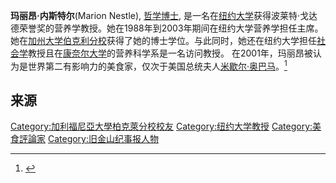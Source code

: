{{blpsources|time=2015-02-27T03:06:08+00:00}}
{{copyedit|time=2015-02-27T03:06:08+00:00}}
{{Infobox scientist
| name              = 玛丽昂·内斯特尔
| native_name       = Marion Zittel Nestle
| native_name_lang  = 
| image             = Nestle Credit-Bill-Hayes-281x300.jpg
| image_size        = 200px
| alt               = 
| caption           = 
| birth_date        = <!-- {{Birth date|YYYY|MM|DD}} -->
| birth_place       = 
| death_date        = <!-- {{Death date and age|YYYY|MM|DD|YYYY|MM|DD}} 
                           (death date then birth date) -->
| death_place       = 
| resting_place     = 
| resting_place_coordinates = <!-- 
                      {{Coord|LAT|LONG|type:landmark|display=inline,title}} -->
| other_names       = 
| residence         = [[纽约市|纽约市]]
| citizenship       = 美国
| nationality       = 
| fields            = 
| workplaces        = [[纽约大学|纽约大学]]
| alma_mater        = [[加州大学伯克利分校|加州大学伯克利分校]]
| thesis_title      = 
| thesis_url        = 
| thesis_year       = 
| doctoral_advisor  = 
| academic_advisors = 
| doctoral_students = 
| notable_students  = 
| known_for         = [[公共卫生|公共卫生]] 反对不健康食品
| author_abbrev_bot = 
| author_abbrev_zoo = 
| influences        = 
| influenced        = 
| awards            = 
| signature         = <!--(filename only)-->
| signature_alt     = 
| website           = <!-- {{URL|www.example.com}} -->
| footnotes         = 
| spouse            = 
| children          = 
}}

'''玛丽昂·内斯特尔'''(Marion Nestle), [[哲学博士|哲学博士]], 是一名在[[纽约大学|纽约大学]]获得波莱特·戈达德荣誉奖的营养学教授。她在1988年到2003年期间在纽约大学营养学担任主席。她在[[加州大学伯克利分校|加州大学伯克利分校]]获得了她的博士学位。与此同时，她还在纽约大学担任[[社会学|社会学]]教授且在[[康奈尔大学|康奈尔大学]]的营养科学系是一名访问教授。
在2001年，玛丽昂被认为是世界第二有影响力的美食家，仅次于美国总统夫人[[米歇尔·奥巴马|米歇尔·奥巴马]]。<ref>{{cite web|url=http://www.forbes.com/pictures/lmm45ffdk/2-marion-nestle-professor-new-york-university/|title=The World's 7 Most Powerful Foodies|author=Pollan, Michael|authorlink=Michael Pollan|date=November 2, 2011|publisher=Forbes|accessdate=December 14, 2014|archive-date=2015-03-10|archive-url=https://web.archive.org/web/20150310035330/http://www.forbes.com/pictures/lmm45ffdk/2-marion-nestle-professor-new-york-university/|dead-url=no}}</ref>

==来源==
{{Reflist}}

{{Authority control}}
{{DEFAULTSORT: Nestle, Marion}}
[[Category:加利福尼亞大學柏克萊分校校友|Category:加利福尼亞大學柏克萊分校校友]]
[[Category:纽约大学教授|Category:纽约大学教授]]
[[Category:美食評論家|Category:美食評論家]]
[[Category:旧金山纪事报人物|Category:旧金山纪事报人物]]